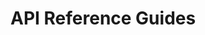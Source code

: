 # API Reference Guides


<div>
  <div className="grid grid-cols-1 desktop:grid-cols-1 gap-4 pt-6">
    <ApiCard
      name="tbDEX SDK"
      description="A messaging protocol that enables wallet applications to communicate with Participating Financial Institutions to discover and obtain liquidity."
      links={[
        {"js": "https://tbd54566975.github.io/tbdex-js/index.html"},
        {"kt": "https://tbd54566975.github.io/tbdex-kt/docs/"},
        {"swift": "https://swiftpackageindex.com/TBD54566975/tbdex-swift/main/documentation/tbdex"}
      ]}
    />
 
  </div>
</div>
